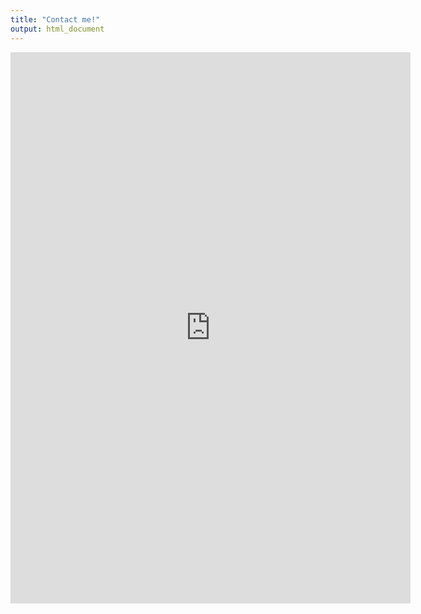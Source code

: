 ```yaml
---
title: "Contact me!"
output: html_document
---
```


<center>
<iframe src="https://docs.google.com/forms/d/e/1FAIpQLSeFlpG_oqCF4sQ3BK5DPZDgQoJC_JLXy7J8SMwOSW0IAsyMIQ/viewform?embedded=true" width="640" height="882" frameborder="0" marginheight="0" marginwidth="0">Loading…</iframe>
</center>